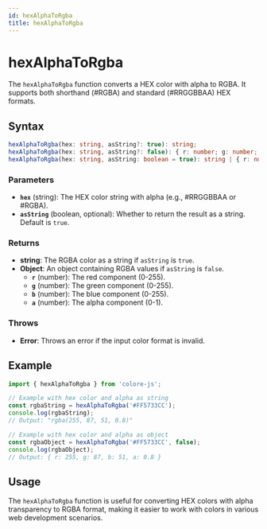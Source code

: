 ```yaml
---
id: hexAlphaToRgba
title: hexAlphaToRgba
---
```


# hexAlphaToRgba

The `hexAlphaToRgba` function converts a HEX color with alpha to RGBA. It supports both shorthand (#RGBA) and standard (#RRGGBBAA) HEX formats.

## Syntax

```typescript
hexAlphaToRgba(hex: string, asString?: true): string;
hexAlphaToRgba(hex: string, asString?: false): { r: number; g: number; b: number; a: number; };
hexAlphaToRgba(hex: string, asString: boolean = true): string | { r: number; g: number; b: number; a: number };
```

### Parameters

- **`hex`** (string): The HEX color string with alpha (e.g., #RRGGBBAA or #RGBA).
- **`asString`** (boolean, optional): Whether to return the result as a string. Default is `true`.

### Returns

- **string**: The RGBA color as a string if `asString` is `true`.
- **Object**: An object containing RGBA values if `asString` is `false`.
  - **`r`** (number): The red component (0-255).
  - **`g`** (number): The green component (0-255).
  - **`b`** (number): The blue component (0-255).
  - **`a`** (number): The alpha component (0-1).

### Throws

- **Error**: Throws an error if the input color format is invalid.

## Example

```typescript
import { hexAlphaToRgba } from 'colore-js';

// Example with hex color and alpha as string
const rgbaString = hexAlphaToRgba('#FF5733CC');
console.log(rgbaString);
// Output: "rgba(255, 87, 51, 0.8)"

// Example with hex color and alpha as object
const rgbaObject = hexAlphaToRgba('#FF5733CC', false);
console.log(rgbaObject);
// Output: { r: 255, g: 87, b: 51, a: 0.8 }
```

## Usage

The `hexAlphaToRgba` function is useful for converting HEX colors with alpha transparency to RGBA format, making it easier to work with colors in various web development scenarios.
